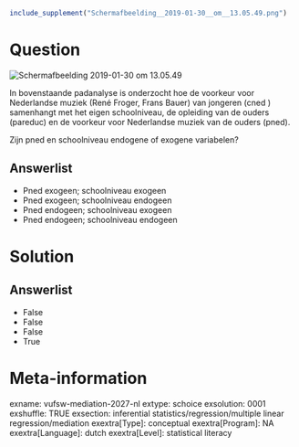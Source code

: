 ```{r, echo = FALSE, results = "hide"}
include_supplement("Schermafbeelding__2019-01-30__om__13.05.49.png")
```

Question
========
<img src="Schermafbeelding__2019-01-30__om__13.05.49.png"
class="fr-fic fr-dii tvcss_2"
alt="Schermafbeelding 2019-01-30 om 13.05.49" />  
  
In bovenstaande padanalyse is onderzocht hoe de voorkeur voor
Nederlandse muziek (René Froger, Frans Bauer) van jongeren (cned )
samenhangt met het eigen schoolniveau, de opleiding van de ouders
(pareduc) en de voorkeur voor Nederlandse muziek van de ouders (pned).  
  
Zijn pned en schoolniveau endogene of exogene variabelen?

Answerlist
----------
* Pned exogeen; schoolniveau exogeen
* Pned exogeen; schoolniveau endogeen
* Pned endogeen; schoolniveau exogeen
* Pned endogeen; schoolniveau endogeen

Solution
========










Answerlist
----------
* False
* False
* False
* True

Meta-information
================
exname: vufsw-mediation-2027-nl
extype: schoice
exsolution: 0001
exshuffle: TRUE
exsection: inferential statistics/regression/multiple linear regression/mediation
exextra[Type]: conceptual
exextra[Program]: NA
exextra[Language]: dutch
exextra[Level]: statistical literacy

